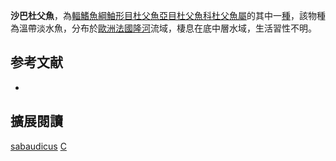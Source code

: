 {{Speciesbox
| name = 沙巴杜父魚
| image = 
| image_width = 250px
| status = NE
| status_system = IUCN3.1
| genus = Cottus
| species = sabaudicus
| authority = [[Sideleva|Sideleva]], 2009
| synonyms = 
}}
'''沙巴杜父魚'''，為[[輻鰭魚綱|輻鰭魚綱]][[鮋形目|鮋形目]][[杜父魚亞目|杜父魚亞目]][[杜父魚科|杜父魚科]][[杜父魚屬|杜父魚屬]]的其中一[[種|種]]，該物種為溫帶淡水魚，分布於[[歐洲|歐洲]][[法國|法國]][[隆河|隆河]]流域，棲息在底中層水域，生活習性不明。

== 参考文献 ==
*{{FishBase_species|genus=Cottus|species=sabaudicus|year=2014|month=5}}

== 擴展閱讀 ==
{{refbegin}}
{{wikispecies-inline|Cottus sabaudicus|沙巴杜父魚}}
{{refend}}
{{Taxonbar|from=Q1815713}}

[[Category:杜父魚屬|sabaudicus]]
[[Category:2009年描述的魚類|C]]

{{鮋形目小作品}}